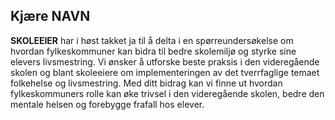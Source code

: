 ## Kjære **NAVN**

**SKOLEEIER** har i høst takket ja til å delta i en spørreundersøkelse om hvordan fylkeskommuner kan bidra til bedre skolemiljø og styrke sine elevers livsmestring. Vi ønsker å utforske beste praksis i den videregående skolen og blant skoleeiere om implementeringen av det tverrfaglige temaet folkehelse og livsmestring. Med ditt bidrag kan vi finne ut hvordan fylkeskommuners rolle kan øke trivsel i den videregående skolen, bedre den mentale helsen og forebygge frafall hos elever.
